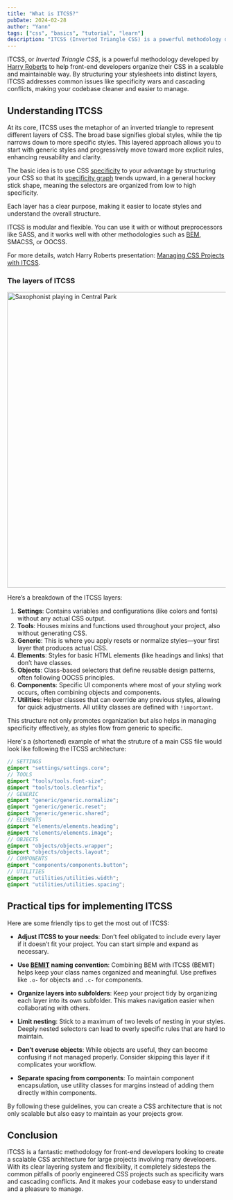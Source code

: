 ```yaml
---
title: "What is ITCSS?"
pubDate: 2024-02-28
author: "Yann"
tags: ["css", "basics", "tutorial", "learn"]
description: "ITCSS (Inverted Triangle CSS) is a powerful methodology developed by Harry Roberts to help front-end developers organize their CSS in a scalable and maintainable way. It addresses common issues like specificity wars and cascading conflicts, making your codebase cleaner and easier to manage."
---
```




ITCSS, or _Inverted Triangle CSS_, is a powerful methodology developed by [Harry Roberts](https://twitter.com/csswizardry) to help front-end developers organize their CSS in a scalable and maintainable way. By structuring your stylesheets into distinct layers, ITCSS addresses common issues like specificity wars and cascading conflicts, making your codebase cleaner and easier to manage.

## Understanding ITCSS

At its core, ITCSS uses the metaphor of an inverted triangle to represent different layers of CSS. The broad base signifies global styles, while the tip narrows down to more specific styles. This layered approach allows you to start with generic styles and progressively move toward more explicit rules, enhancing reusability and clarity.

The basic idea is to use CSS [specificity][specificity] to your advantage by structuring your CSS so that its [specificity graph][graph] trends upward, in a general hockey stick shape, meaning the selectors are organized from low to high specificity.

Each layer has a clear purpose, making it easier to locate styles and understand the overall structure.

ITCSS is modular and flexible. You can use it with or without preprocessors like SASS, and it works well with other methodologies such as [BEM][bem], SMACSS, or OOCSS.

For more details, watch Harry Roberts presentation: [Managing CSS Projects with ITCSS][youtube].

### The layers of ITCSS

<Image
  class="mb-lg1"
  src={triangle}
  width="680"
  alt="Saxophonist playing in Central Park"
/>

Here’s a breakdown of the ITCSS layers:

1. **Settings**: Contains variables and configurations (like colors and fonts) without any actual CSS output.
2. **Tools**: Houses mixins and functions used throughout your project, also without generating CSS.
3. **Generic**: This is where you apply resets or normalize styles—your first layer that produces actual CSS.
4. **Elements**: Styles for basic HTML elements (like headings and links) that don’t have classes.
5. **Objects**: Class-based selectors that define reusable design patterns, often following OOCSS principles.
6. **Components**: Specific UI components where most of your styling work occurs, often combining objects and components.
7. **Utilities**: Helper classes that can override any previous styles, allowing for quick adjustments. All utility classes are defined with `!important`.

This structure not only promotes organization but also helps in managing specificity effectively, as styles flow from generic to specific.

Here's a (shortened) example of what the struture of a main CSS file would look like following the ITCSS architecture:

```scss
// SETTINGS
@import "settings/settings.core";
// TOOLS
@import "tools/tools.font-size";
@import "tools/tools.clearfix";
// GENERIC
@import "generic/generic.normalize";
@import "generic/generic.reset";
@import "generic/generic.shared";
// ELEMENTS
@import "elements/elements.heading";
@import "elements/elements.image";
// OBJECTS
@import "objects/objects.wrapper";
@import "objects/objects.layout";
// COMPONENTS
@import "components/components.button";
// UTILITIES
@import "utilities/utilities.width";
@import "utilities/utilities.spacing";
```

## Practical tips for implementing ITCSS

Here are some friendly tips to get the most out of ITCSS:

- **Adjust ITCSS to your needs**: Don’t feel obligated to include every layer if it doesn’t fit your project. You can start simple and expand as necessary.

- **Use [BEMIT][bemit] naming convention**: Combining BEM with ITCSS (BEMIT) helps keep your class names organized and meaningful. Use prefixes like `.o-` for objects and `.c-` for components.

- **Organize layers into subfolders**: Keep your project tidy by organizing each layer into its own subfolder. This makes navigation easier when collaborating with others.

- **Limit nesting**: Stick to a maximum of two levels of nesting in your styles. Deeply nested selectors can lead to overly specific rules that are hard to maintain.

- **Don’t overuse objects**: While objects are useful, they can become confusing if not managed properly. Consider skipping this layer if it complicates your workflow.

- **Separate spacing from components**: To maintain component encapsulation, use utility classes for margins instead of adding them directly within components.

By following these guidelines, you can create a CSS architecture that is not only scalable but also easy to maintain as your projects grow.

## Conclusion

ITCSS is a fantastic methodology for front-end developers looking to create a scalable CSS architecture for large projects involving many developers. With its clear layering system and flexibility, it completely sidesteps the common pitfalls of poorly engineered CSS projects such as specificity wars and cascading conflicts. And it makes your codebase easy to understand and a pleasure to manage.

[bem]: /blog/what-is-bem
[graph]: https://jonassebastianohlsson.com/specificity-graph/
[specificity]: https://developer.mozilla.org/en-US/docs/Web/CSS/Specificity
[bemit]: https://csswizardry.com/2015/08/bemit-taking-the-bem-naming-convention-a-step-further/
[youtube]: https://youtube.com/watch?v=1OKZOV-iLj4&t=646
